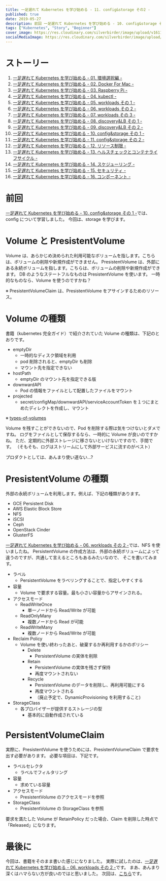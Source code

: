 ```yaml
---
title: 一足遅れて Kubernetes を学び始める - 11. config&storage その2 -
published: true
date: 2019-05-27
description: 前回 一足遅れて Kubernetes を学び始める - 10. config&storage その1 -では、configについて学習しました。今回は、storageを学びます。
tags: ["Kubernetes", "Story", "Beginner"]
cover_image: https://res.cloudinary.com/silverbirder/image/upload/v1611128736/silver-birder.github.io/assets/logo.png
socialMediaImage: https://res.cloudinary.com/silverbirder/image/upload/v1611128736/silver-birder.github.io/assets/logo.png
---
```


# ストーリー

1. [一足遅れて Kubernetes を学び始める - 01. 環境選択編 -](../start_the_learning_kubernetes_01/index.mdx)
1. [一足遅れて Kubernetes を学び始める - 02. Docker For Mac -](../start_the_learning_kubernetes_02/index.mdx)
1. [一足遅れて Kubernetes を学び始める - 03. Raspberry Pi -](../start_the_learning_kubernetes_03/index.mdx)
1. [一足遅れて Kubernetes を学び始める - 04. kubectl -](../start_the_learning_kubernetes_04/index.mdx)
1. [一足遅れて Kubernetes を学び始める - 05. workloads その 1 -](../start_the_learning_kubernetes_05/index.mdx)
1. [一足遅れて Kubernetes を学び始める - 06. workloads その 2 -](../start_the_learning_kubernetes_06/index.mdx)
1. [一足遅れて Kubernetes を学び始める - 07. workloads その 3 -](../start_the_learning_kubernetes_07/index.mdx)
1. [一足遅れて Kubernetes を学び始める - 08. discovery&LB その 1 -](../start_the_learning_kubernetes_08/index.mdx)
1. [一足遅れて Kubernetes を学び始める - 09. discovery&LB その 2 -](../start_the_learning_kubernetes_09/index.mdx)
1. [一足遅れて Kubernetes を学び始める - 10. config&storage その 1 -](../start_the_learning_kubernetes_10/index.mdx)
1. [一足遅れて Kubernetes を学び始める - 11. config&storage その 2 -](../start_the_learning_kubernetes_11/index.mdx)
1. [一足遅れて Kubernetes を学び始める - 12. リソース制限 -](../start_the_learning_kubernetes_12/index.mdx)
1. [一足遅れて Kubernetes を学び始める - 13. ヘルスチェックとコンテナライフサイクル -](../start_the_learning_kubernetes_13/index.mdx)
1. [一足遅れて Kubernetes を学び始める - 14. スケジューリング -](../start_the_learning_kubernetes_14/index.mdx)
1. [一足遅れて Kubernetes を学び始める - 15. セキュリティ -](../start_the_learning_kubernetes_15/index.mdx)
1. [一足遅れて Kubernetes を学び始める - 16. コンポーネント -](../start_the_learning_kubernetes_16/index.mdx)

# 前回

[一足遅れて Kubernetes を学び始める - 10. config&storage その 1 -](../start_the_learning_kubernetes_10/index.mdx)では、config について学習しました。
今回は、storage を学びます。

# Volume と PresistentVolume

Volume は、あらかじめ決められた利用可能なボリュームを指します。こちらは、ボリュームの削除や新規作成ができません。
PresistentVolume は、外部にある永続ボリュームを指します。こちらは、ボリュームの削除や新規作成ができます。
DB のようなステートフルなものは PresistentVolume を使います。
一時的なものなら、Volume を使うのですかね？

※ PresistentVolumeClaim は、PresistentVolume をアサインするためのリソース。

# Volume の種類

書籍（kubernetes 完全ガイド）で紹介されていた Volume の種類は、下記のとおりです。

- emptyDir
  - 一時的なディスク領域を利用
  - pod 削除されると、emptyDir も削除
  - マウント先を指定できない
- hostPath
  - emptyDir のマウント先を指定できる版
- downwardAPI
  - Pod の情報をファイルとして配置したファイルをマウント
- projected
  - secret/configMap/downwardAPI/serviceAccountToken を１つにまとめたディレクトを作成し、マウント

※ [types-of-volumes](https://kubernetes.io/docs/concepts/storage/volumes/#types-of-volumes)

Volume を残すことができないので、Pod を削除する際は気をつけないとダメですね。
ログをファイルとして保存するなら、一時的に Volume が良いのですかね。
ただ、定期的に外部ストレージに移さないといけないですので、手間です。
（そもそも、ログはストリームにして外部サービスに流すのがベスト）

プロダクトとしては、あんまり使い道ない...?

# PresistentVolume の種類

外部の永続ボリュームを利用します。例えば、下記の種類があります。

- GCE Persistent Disk
- AWS Elastic Block Store
- NFS
- iSCSI
- Ceph
- OpenStack Cinder
- GlusterFS

[一足遅れて Kubernetes を学び始める - 06. workloads その 2 -](../start_the_learning_kubernetes_06/index.mdx)では、NFS を使いましたね。
PersistentVolume の作成方法は、外部の永続ボリュームによって違うのですが、共通して言えるところもあるみたいなので、
そこを書いてみます。

- ラベル
  - PersistentVolume をラベリングすることで、指定しやすくする
- 容量
  - Volume で要求する容量。最も小さい容量からアサインされる。
- アクセスモード
  - ReadWriteOnce
    - 単一ノードから Read/Write が可能
  - ReadOnlyMany
    - 複数ノードから Read が可能
  - ReadWriteMany
    - 複数ノードから Read/Write が可能
- Reclaim Policy
  - Volume を使い終わったあと、破棄するか再利用するかのポリシー
    - Delete
      - PersistentVolume の実体を削除
    - Retain
      - PersistentVolume の実体を残さず保持
      - 再度マウントされない
    - Recycle
      - PersistentVolume のデータを削除し、再利用可能にする
      - 再度マウントされる
      - （廃止予定で、DynamicProvisioning を利用すること)
- StorageClass
  - 各プロバイザーが提供するストレージの型
    - 基本的に自動作成されている

# PersistentVolumeClaim

実際に、PresistentVolume を使うためには、PresistentVolumeClaim で要求を出す必要があります。
必要な項目は、下記です。

- ラベルセレクタ
  - ラベルでフィルタリング
- 容量
  - 求めている容量
- アクセスモード
  - PresistentVolume のアクセスモードを参照
- StorageClass
  - PresistentVolume の StorageClass を参照

要求を満たした Volume が RetainPolicy だった場合、Claim を削除した時点で「Released」になります。

# 最後に

今回は、書籍をそのまま書いた感じになりました。
実際に試したのは、[一足遅れて Kubernetes を学び始める - 06. workloads その 2 -](../start_the_learning_kubernetes_06/index.mdx)です。
まあ、あんまり深くはハマらない方が良いのではと思いました。
次回は、[こちら](../start_the_learning_kubernetes_12/index.mdx)です。
